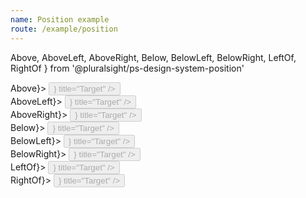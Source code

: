 ```yaml
---
name: Position example
route: /example/position
---
```



  Above,
  AboveLeft,
  AboveRight,
  Below,
  BelowLeft,
  BelowRight,
  LeftOf,
  RightOf
} from '@pluralsight/ps-design-system-position'

<style jsx>{`
  .examples {
    width: 100%;
    display: grid;
    grid-template-columns: repeat(2, minmax(0, auto));
    gap: ${layout.spacingLarge};
    justify-items: start;
  }
  .example {
    display: flex;
    align-items: center;
    justify-content: center;
    width: 100%;
    height: 200px;
    outline: 2px dashed lightgrey;
  }
`}</style>


<div className="examples">
  <div className="example">
    <Above show={<Tooltip>Above</Tooltip>}>
      <Button
        appearance={Button.appearances.flat}
        disabled
        icon={<PlaceholderIcon />}
        title="Target"
      />
    </Above>
  </div>

  <div className="example">
    <AboveLeft show={<Tooltip>AboveLeft</Tooltip>}>
      <Button
        appearance={Button.appearances.flat}
        disabled
        icon={<PlaceholderIcon />}
        title="Target"
      />
    </AboveLeft>
  </div>

  <div className="example">
    <AboveRight show={<Tooltip>AboveRight</Tooltip>}>
      <Button
        appearance={Button.appearances.flat}
        disabled
        icon={<PlaceholderIcon />}
        title="Target"
      />
    </AboveRight>
  </div>

  <div className="example">
    <Below show={<Tooltip>Below</Tooltip>}>
      <Button
        appearance={Button.appearances.flat}
        disabled
        icon={<PlaceholderIcon />}
        title="Target"
      />
    </Below>
  </div>

  <div className="example">
    <BelowLeft show={<Tooltip>BelowLeft</Tooltip>}>
      <Button
        appearance={Button.appearances.flat}
        disabled
        icon={<PlaceholderIcon />}
        title="Target"
      />
    </BelowLeft>
  </div>

  <div className="example">
    <BelowRight show={<Tooltip>BelowRight</Tooltip>}>
      <Button
        appearance={Button.appearances.flat}
        disabled
        icon={<PlaceholderIcon />}
        title="Target"
      />
    </BelowRight>
  </div>

  <div className="example">
    <LeftOf show={<Tooltip>LeftOf</Tooltip>}>
      <Button
        appearance={Button.appearances.flat}
        disabled
        icon={<PlaceholderIcon />}
        title="Target"
      />
    </LeftOf>
  </div>

  <div className="example">
    <RightOf show={<Tooltip>RightOf</Tooltip>}>
      <Button
        appearance={Button.appearances.flat}
        disabled
        icon={<PlaceholderIcon />}
        title="Target"
      />
    </RightOf>
  </div>
</div>

<br />
